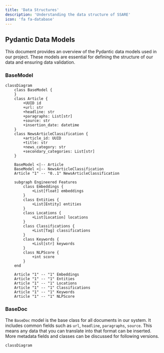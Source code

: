 ```yaml
---
title: 'Data Structures'
description: 'Understanding the data structure of SSARE'
icon: 'fa fa-database'
---
```



## Pydantic Data Models

This document provides an overview of the Pydantic data models used in our project. These models are essential for defining the structure of our data and ensuring data validation.

### BaseModel
```mermaid
classDiagram
    class BaseModel {
    }
    class Article {
        +UUID id
        +url: str
        +headline: str
        +paragraphs: List[str]
        +source: str
        +insertion_date: datetime
    }
    class NewsArticleClassification {
        +article_id: UUID
        +title: str
        +news_category: str
        +secondary_categories: List[str]
    }
    
    BaseModel <|-- Article
    BaseModel <|-- NewsArticleClassification
    Article "1" -- "0..1" NewsArticleClassification

    subgraph Engineered Features
        class Embeddings {
            +List[float] embeddings
        }
        class Entities {
            +List[Entity] entities
        }
        class Locations {
            +List[Location] locations
        }
        class Classifications {
            +List[Tag] classifications
        }
        class Keywords {
            +List[str] keywords
        }
        class NLPScore {
            +int score
        }
    end

    Article "1" -- "1" Embeddings
    Article "1" -- "1" Entities
    Article "1" -- "1" Locations
    Article "1" -- "1" Classifications
    Article "1" -- "1" Keywords
    Article "1" -- "1" NLPScore
```

### BaseDoc

The `BaseDoc` model is the base class for all documents in our system. It includes common fields such as `url`, `headline`, `paragraphs`, `source`.
This means any data that you can translate into that format can be inserted. 
More metadata fields and classes can be discussed for following versions.

```mermaid
classDiagram
